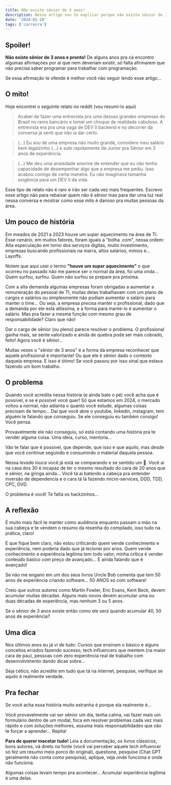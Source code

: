 ```yaml
---
title: Não existe sênior de 3 anos!
description: Nesse artigo vou te explicar porque não existe sênior de 3 anos e porque você acreditar isso só te faz mais infeliz.
date: '2024-01-20'
tags: ['carreira']
---
```


## Spoiler!

**Não existe sênior de 3 anos e pronto!** De alguns anos pra cá encontro algumas afirmações por aí que nem deveriam existir, só falta afirmarem que não precisa saber programar para trabalhar com programação.

Se essa afirmação te ofende é melhor você não seguir lendo esse artigo...

## O mito!

Hoje encontrei o seguinte relato no reddit (vou resumi-lo aqui)

> Acabei de fazer uma entrevista pra uma dessas grandes empresas do Brasil no ramo bancário e tomei um choque de realidade cabuloso. A entrevista era pra uma vaga de DEV II backend e no decorrer da conversa já senti que não ia dar certo.

> (...) Eu sou de uma empresa não muito grande, considero meu salário bem legalzinho (...) e subi rapidamente de Junior pra Sênior em 3 anos de experiência.

> (...) Me deu uma ansiedade enorme de entender que eu não tenho capacidade de desempenhar algo que a empresa me pediu. Isso acabou comigo de certa maneira. Eu não imaginava tamanha exigência para um DEV II da vida.

Esse tipo de relato não é raro e irão ser cada vez mais frequentes. Escrevo esse artigo não para rebaixar quem não é sênior mas para dar uma luz real nessa conversa e mostrar como esse mito é danoso pra muitas pessoas da área.

## Um pouco de história

Em meados de 2021 a 2023 houve um super aquecimento na área de TI. Esse cenário, em muitos fatores, foram iguais a "bolha .com", nessa ordem: Alta especulação em torno dos serviços digitas, muito investimento, empresas buscando profissionais na marra, altos salários, mimos e... Layoffs.

Notem que aqui usei o termo **"houve um super aquecimento"** o que ocorreu no passado não me parece ser o normal da área, foi uma onda... Quem surfou, surfou. Quem não surfou se prepare pra próxima.

Com a alta demanda algumas empresas foram obrigadas a aumentar a remuneração do pessoal de TI, muitas delas trabalhavam com um plano de cargos e salários ou simplesmente não podiam aumentar o salário para manter o time... Ou seja, a empresa precisa manter o profissional, dado que a demanda por ele está altíssima, e a forma para mante-lo é aumentar o salário. Mas pra fazer a mesma função com mesmo grau de responsabilidade? Claro que não!

Dar o cargo de sênior (ou pleno) parece resolver o problema. O profissional ganha mais, se sente valorizado e ainda de quebra pode ser mais cobrado, feito! Agora você é sênior...

Muitas vezes o "sênior de 3 anos" é a forma da empresa reconhecer que aquele profissional é importante! Ou que ele é sênior dado o contexto daquela empresa. E isso é ótimo! Se você passou por isso sinal que estava fazendo um bom trabalho.

## O problema

Quando você acredita nessa história (e ainda bate o pé) você acha que é possível, e se é possível você quer! Só que estamos em 2024, o mercado voltou a normal, não adianta o quanto você estude, algumas coisas precisam de tempo... Daí que você abre o youtube, linkedin, instagram, tem alguém te falando que conseguiu. Se ele conseguiu eu também consigo! Você pensa.

Provavelmente ele não conseguiu, só está contando uma história pra te vender alguma coisa. Uma ideia, curso, mentoria...

Vão te falar que é possível, que depende, que isso e que aquilo, mas desde que você continue seguindo e consumindo o material daquela pessoa.

Nessa _levada louca_ você já está se comparando e se sentido um 💩.
Você ai na casa dos 30 é incapaz de ter o mesmo resultado do cara de 20 anos que é sênior, na gringa ainda... Você tá ai batendo a cabeça pra entender inversão de dependencia e o cara tá lá fazendo micro-services, DDD, TDD, CPC, DVD.

O problema é você! Te falta os hackzinhos...

## A reflexão

É muito mais fácil te manter como audiência enquanto passam a mão na sua cabeça e te vendem o resumo da resenha do compilado, isso tudo na prática, claro!

E que fique bem claro, não estou criticando quem vende conhecimento e experiência, nem poderia dado que já lecionei por anos. Quem vende conhecimento e experiência legítima tem todo valor, minha crítica é vender conteúdo básico com preço de avançado... E ainda falando que é avançado!

Se não me engano em um dos seus livros Uncle Bob comenta que tem 50 anos de experiência criando software... 50 ANOS só com software!

Creio que outros autores como Martin Fowler, Eric Evans, Kent Beck, devem acumular muitas décadas. Alguns mais novos devem acumular uma ou duas décadas de experiência, mas nenhum 3 ou 5 anos.

Se o sênior de 3 anos existe então como ele será quando acumular 40, 50 anos de experiência?

## Uma dica

Nos últimos anos eu já ví de tudo: Cursos que ensinam o básico e alguns conceitos errados fazendo sucesso, tech influencers que mentem (na maior cara de pau), pessoas com zero experiência real de trabalho com desenvolvimento dando dicas sobre...

Seja cético, não acredite em tudo que tá na internet, pesquise, verifique se aquilo é realmente verdade.

## Pra fechar

Se você acha essa história muito estranha é porque ela realmente é...

Você provavelmente vai ser sênior um dia, tenha calma, vai fazer mais um formulário dentro de um modal, foca em resolver problemas cada vez mais rápido e com soluções melhores, assuma mais responsabilidades que vão te forçar a aprender... Repita!

**Para de querer macetar tudo!** Leia a documentação, os livros clássicos, bons autores, vá direto na fonte (você vai perceber aquele tech influencer só fez um resumo meio porco do original), questione, pesquise (Chat GPT geralmente não conta como pesquisa), aplique, veja onde funciona e onde não funciona.

Algumas coisas levam tempo pra acontecer... Acumular experiência legítima é uma delas.

